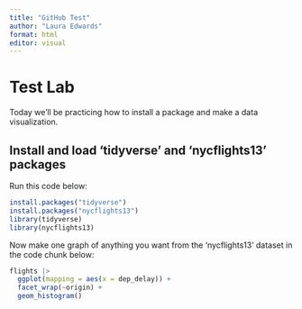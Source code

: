 ```yaml
---
title: "GitHub Test"
author: "Laura Edwards"
format: html
editor: visual
---
```


# Test Lab

Today we'll be practicing how to install a package and make a data visualization.

## Install and load 'tidyverse' and 'nycflights13' packages

Run this code below:

```r
install.packages("tidyverse")
install.packages("nycflights13")
library(tidyverse)
library(nycflights13)
```

Now make one graph of anything you want from the 'nycflights13' dataset in the code chunk below:

```r
flights |>
  ggplot(mapping = aes(x = dep_delay)) +
  facet_wrap(~origin) +
  geom_histogram()
```
